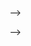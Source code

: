 <!-- comp_mut_writup_cut -->

<!-- ```{r results-resistance-mutations, echo = F, warning=F} -->

<!-- # **Resistance mutations, and how many explain the phenotype** -->
<!-- inh_n_samps_KRM <- nrow(subset(inh_bin, KRM_bin == "present")) -->
<!-- rif_n_samps_KRM <- nrow(subset(rif_bin, KRM_bin == "present")) -->

<!-- inh_n_samps_KRM_pc <- fmt_pc(nrow(subset(inh_bin, KRM_bin == "present"))/total_samps) -->
<!-- rif_n_samps_KRM_pc <- fmt_pc(nrow(subset(rif_bin, KRM_bin == "present"))/total_samps) -->

<!-- inh_n_samps_DST_res_KRM_present <- nrow(subset(inh_bin, dst == "1" & KRM_bin == "present")) -->
<!-- inh_n_samps_DST_res_KRM_present_pc <- fmt_pc(inh_n_samps_DST_res_KRM_present/tonum(inh_n_samps_DST_res)) -->

<!-- rif_n_samps_DST_res_KRM_present <- nrow(subset(rif_bin, dst == "1" & KRM_bin == "present")) -->
<!-- rif_n_samps_DST_res_KRM_present_pc <- fmt_pc(rif_n_samps_DST_res_KRM_present/tonum(rif_n_samps_DST_res)) -->

<!-- ``` -->

<!-- **Resistance mutations, and how many explain the phenotype** -->

<!-- *Summary* \ -->
<!-- Number INH samples DST resistant and have a known resistance mutation - `r fmt(inh_n_samps_DST_res_KRM_present)` (`r inh_n_samps_DST_res_KRM_present_pc`) \ -->
<!-- Number RIF samples DST resistant and have a known resistance mutation - `r fmt(rif_n_samps_DST_res_KRM_present)` (`r rif_n_samps_DST_res_KRM_present_pc`) \ -->

<!-- The total number of samples with a known resistance mutation in an INH target gene (*katG*, *fabG1*, *inhA*) was `r inh_n_samps_KRM` (`r inh_n_samps_KRM_pc`), and `r rif_n_samps_KRM` (`r rif_n_samps_KRM_pc`) for the RIF target gene (*rpoB*). -->

<!-- Explaining the DST resistance status, `r fmt(inh_n_samps_DST_res_KRM_present)` (`r inh_n_samps_DST_res_KRM_present_pc`) samples had a known resistance mutation in an INH target gene, while `r fmt(rif_n_samps_DST_res_KRM_present)` (`r rif_n_samps_DST_res_KRM_present_pc`) samples had an *rpoB* mutation (RIF). -->

<!-- **Compensatory mutations** -->

<!-- *summary* \ -->
<!-- Number INH samples with a CM - `r inh_3_a_c` \ -->
<!-- Number INH CM haplotypes - `r inh_n_CM_haplotypes` \ -->
<!-- Number INH unique CM - `r length(inh_CM_uniq)` \ -->
<!-- Number INH CM in known CM list - `r length(inh_CM_uniq_in_KCM)` \ -->
<!-- Number INH CM previously non-DR associated - `r length(inh_PCM)` \ -->

<!-- Number RIF samples with a CM - `r rif_3_a_c` \ -->
<!-- Number RIF CM haplotypes - `r rif_n_CM_haplotypes` \ -->
<!-- Number RIF unique CM - `r length(rif_CM_uniq)` \ -->
<!-- Number RIF CM in known CM list - `r length(rif_CM_uniq_in_KCM)` \ -->
<!-- Number RIF CM previously non-DR associated - `r length(rif_PCM)` \ -->

<!-- There were `r fmt(inh_3_a_c)` and `r fmt(rif_3_a_c)` samples with a compensatory mutation, of which `r fmt(inh_3_a)` and `r fmt(rif_3_a)` samples had a known resistance mutation, and `r fmt(inh_3_c)` and `r fmt(rif_3_c)` did not have known resistance mutations in INH and RIF, respectively.  -->

<!-- The number of compensatory mutation haplotypes were `r inh_n_CM_haplotypes` (INH) and `r rif_n_CM_haplotypes` (RIF), while the number of unique compensatory mutations were `r length(inh_CM_uniq)` (INH) and `r length(rif_CM_uniq)` (RIF). -->

<!-- Of these, `r length(inh_CM_uniq_in_KCM)` (INH) and `r length(rif_CM_uniq_in_KCM)` (RIF) were from compensatory mutations previously known, whereas `r length(inh_PCM)` INH and `r length(rif_PCM)` RIF compensatory mutations were putative.  -->

<!-- ```{r results-PRMs, echo = F, warning=F} -->

<!-- # **Filling in the gaps of phenotypic resistance, leveraging compensatory, and revealing novel resistance markers** -->
<!-- inh_PRM <- select(subset(inh_bin, PRM_bin == "present"), PRM) -->
<!-- inh_n_PRM_haplotypes <- length(unique(inh_PRM$PRM)) -->
<!-- inh_PRM_uniq <- unique(unlist(strsplit(inh_PRM$PRM, "; "))) -->

<!-- rif_PRM <- select(subset(rif_bin, PRM_bin == "present"), PRM) -->
<!-- rif_n_PRM_haplotypes <- length(unique(rif_PRM$PRM)) -->
<!-- rif_PRM_uniq <- unique(unlist(strsplit(rif_PRM$PRM, "; "))) -->

<!-- ``` -->

<!-- **Filling in the gaps of phenotypic resistance, leveraging compensatory, and revealing novel resistance markers** -->

<!-- *Summary* \ -->
<!-- Number INH samples with a PRM - `r nrow(inh_PRM)` \ -->
<!-- Number INH PRM haplotypes - `r inh_n_PRM_haplotypes` \ -->
<!-- Number INH unique PRM - `r length(inh_PRM_uniq)` \ -->

<!-- Number RIF samples with a PRM - `r nrow(rif_PRM)` \ -->
<!-- Number RIF PRM haplotypes - `r rif_n_PRM_haplotypes` \ -->
<!-- Number RIF unique PRM - `r length(rif_PRM_uniq)` \ -->

<!-- <!-- LAYER 4 --> -->
<!-- Number INH samples with KRM (*katG*) and CM and PRM - `r fmt(length(inh_4_a))`\ -->
<!-- Number INH samples with KRM (*katG*), no CM and PRM - `r fmt(length(inh_4_c))`\ -->
<!-- Number INH samples with no KRM (*katG*) and CM and PRM - `r fmt(length(inh_4_e))`\ -->
<!-- Number INH samples with no KRM (*katG*), no CM and PRM - `r fmt(length(inh_4_g))`\ -->

<!-- <!-- LAYER 5 -->  -->
<!-- Number INH samples with no KRM (*katG*), CM, no PRM, other *katG* - `r n_samps_rare_katg`\ -->
<!-- Number INH unique rare *katG* mutations - `r n_rare_katg`\ -->

<!-- Number RIF samples with no KRM (*ropB*), CM, no PRM, other *rpoB* - `r n_samps_rare_rpob`\ -->
<!-- Number INH unique rare *rpoB* mutations - `r n_rare_rpob`\ -->

<!-- After applying filters to the samples with compensatory mutations to find potential resistance mutations, and then re-searching the full TB-profiler database for samples with said mutations, `r nrow(inh_PRM)` INH isolates were found. In these INH samples, there were `r inh_n_PRM_haplotypes`, with `r length(inh_PRM_uniq)` unique mutations (see **Table \@ref(tab:PRM-summary-table) and Table \@ref(tab:PRM-stats-table)**). No samples were found with potential resistance mutations in *rpoB* after phylogenetic analysis revealed a small number of potential resistance mutations were clearly lineage-specific (`r print_vect(rif_lin_PRM)` and therefore unlikely to be a resistance mutation.  -->

<!-- Within the INH samples with putative resistance mutations, `r fmt(length(inh_4_c))` samples had a known *katG* mutation but no compensatory mutations (see **Table \@ref(tab:PRM-KRM-other-table)**), `r fmt(length(inh_4_e))` samples had no known *katG* mutation, but did have a compensatory mutation, while the majority, `r fmt(length(inh_4_g))` had no known *katG* mutation and no compensatory mutations (see **Figure \@ref(fig:samples-breakdown)**). -->

<!-- Further to the potential resistance mutations, there were also found `r n_samps_rare_katg` (INH) and `r n_samps_rare_rpob` (RIF) samples with no known *katG*/*rpoB* resistance mutations, having a compensatory mutation, but not having a potential resistance mutation by the criteria outlined in *Methods*, nevertheless with a non-drug-resistance-associated *katG*/*rpoB* mutation ('rare' mutation). These rare mutations numbered `r n_rare_katg` in *katG* and `r n_rare_rpob` for *rpoB* (see **Table \@ref(tab:rare-mutations-table)**). -->

<!-- A small number of rare known resistance mutations were selected for sensitivity analysis to verify that these could be recovered by our methods. These mutations occurred in just 7, 6, 5, 4 or 3 samples. When the analysis was re-run with the mutations uncategorised, all subsequently appeared as 'potential resistance mutations'.  -->


<!-- **katG potential resistance mutations - co-occurrence with other resistance mutations and comparison to Ser315Thr** -->

<!-- *Summary* \ -->
<!-- Number of *katG* PRM haplotypes occurring with a KRM - `r inh_n_PRM_hap_KRM` (`r fmt_pc(inh_n_PRM_hap_KRM/inh_n_PRM_haplotypes)`, `r sum(inh_PRM_KRM$n)` samples) \ -->
<!-- Most common KRM occurring with *katG* PRM - `r inh_most_common_KRM_with_PRM` -->

<!-- Number of *katG* PRM haplotypes occurring with an unknown mutation -  `r inh_n_PRM_hap_other` (`r fmt_pc(inh_n_PRM_hap_other/inh_n_PRM_haplotypes)`, `r sum(inh_PRM_other$n)` samples) \ -->
<!-- Most common unknown occurring with *katG* PRM - `r inh_most_common_other_with_PRM` -->


<!-- Mutation *katG*-Ser315Thr incurs little fitness cost and so ought not to co-occur with *ahpC* compensatory mutations. To compare the fitness cost of *katG*-Ser315Thr and our potential resistance mutations, **Table \@ref(tab:fitness-table)** shows comparison of presence/absence of compensatory mutations in samples with (only) *katG*-Ser315Thr and samples with the potential resistance mutations (samples with potential resistance mutations and co-occurring known resistance mutations in *katG* were excluded). A Chi-square test showed a significant difference (`r fitness_x_sq`), with compensatory mutations occurring in a higher proportion in the potential resistance mutations than *katG*-p.Ser315Thr, indicating on average they incur a greater fitness cost.  -->

<!-- *katG*-Ser315Thr is also useful in assessing the resistance level of the potential resistance mutations. Since *katG*-Ser315Thr confers resistance to INH in an all-or-none way, a minority of *katG*-Ser315Thr samples should have co-occurrences with other known resistance mutations, and this is indeed the case - see **Table \@ref(tab:resistance-table)**. Nearly half of the samples with a potential resistance mutation showed co-occurrence with a known resistance mutation, again excluding those with co-occurrence in *katG*, suggesting the potential resistance mutations on average confer a lesser resistance level than *katG*-Ser315Thr. This difference was also significant (`r resistance_x_sq`).  -->

<!-- **Table \@ref(tab:PRM-KRM-other-table)** shows the full list of co-occurrences of the potential resistance mutation haplotypes and co-occurrence of known resistance mutations and unknown mutations in relevant resistance genes (i.e. co-occurrence of *katG* potential resistance mutations with known/unknown *ahpC*, *inhA*, *fabG1* and *kasA*). There were `r inh_n_PRM_hap_KRM` (`r fmt_pc(inh_n_PRM_hap_KRM/inh_n_PRM_haplotypes)`) *katG* potential resistance mutation haplotypes occurring with a known resistance mutation (`r sum(inh_PRM_KRM$n)` samples), the most common of which was `r inh_most_common_KRM_with_PRM`. -->


<!-- ------ -->

<!-- ```{r PRM-stats-table, echo = F, warning=F} -->

<!-- cap <- "Number of samples, DST sensitive proportion, (predicted) DR type proportion and number of lineages for each PRM" -->
<!-- knitr::kable(PRM_stats, row.names = F, caption = cap, format = "pipe") -->

<!-- ``` -->


<!-- ```{r rare-counts-table, echo = F, warning=F} -->

<!-- cap <- "Counts of occurrence for *katG* (isoniazid) and *rpoB* (rifampicin) among samples with no KRM, at least one CM, but no PRM. These variants are not counted as ‘PRM’ because of their low frequency (only one or two samples)." -->

<!-- # Variants occurring more than twice were rejected because most samples were DR-type sensitive or DST sensitive, or in the case of INH, the samples already have a known resistance mutation in a gene other than *katG* -->

<!-- knitr::kable(rare_cnts, row.names = F, caption = cap, format = "pipe") -->

<!-- ``` -->


<!-- ```{r fitness-table, echo = F, warning=F} -->

<!-- cap <- "Sample counts comparing presence and absence of compensatory mutations in *katG*-Ser315Thr and potential resistance mutations. Samples with known *katG* resistance mutations co-occurring with potential resistance mutations were excluded from counts." -->
<!-- knitr::kable(fitness_table, row.names = F, caption = cap, format = "pipe") -->

<!-- ``` -->

<!-- ```{r resistance-table, echo = F, warning=F} -->

<!-- cap <- "Samples counts of presence/absence of known resistance mutations co-occurring with *katG*-Ser315Thr and the potential resistance mutations. Samples with known *katG* resistance mutations co-occurring with potential resistance mutations were excluded from counts." -->
<!-- knitr::kable(resistance_table, row.names = F, caption = cap, format = "pipe") -->

<!-- ``` -->

<!-- ```{r isoniazid-Ser315Thr-table, echo = F, warning=F} -->

<!-- cap <- "Comparison to katG-Ser315Thr and katG-Ser315Thr-KRM in other isoniazid resistance genes." -->
<!-- knitr::kable(ser315thr_pivot, row.names = F, caption = cap, format = "pipe") -->

<!-- ``` -->

<!-- ```{r fitness-plot, echo = F, warning=F, fig.cap="Percentage of samples with compensatory mutations among the potential resistance mutations. *katG*-Ser315Thr is shown for comparison. This mutation incurs low fitness cost, hence does not generally co-occur in samples with a compensatory mutation. Red line - median percentage of samples with compensatory mutations in samples with potential resistance mutations. Samples with *katG*-Ser315Thr and a potential resistance mutation have been excluded. Samples with a potential resistance mutation and a known *katG* resistance mutation have been excluded."} -->

<!-- fitness_plot -->

<!-- ``` -->


<!-- ```{r samples-breakdown-rif, echo=FALSE, out.width = "2000px", fig.cap="Breakdown of sample numbers by presence of mutation type for INH" } -->

<!-- knitr::include_graphics(rif_numbers_file) -->

<!-- ``` -->






















